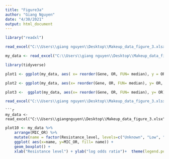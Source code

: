 ---
title: "Figure3a"
author: "Giang Nguyen"
date: "4/30/2021"
output: html_document
---

```{r}
library("readxl")
```

```{r}
read_excel("C:\\Users\\giang nguyen\\Desktop\\Makeup_data_figure_3.xlsx")
```

```{r}
my_data <- read_excel("C:\\Users\\giang nguyen\\Desktop\\Makeup_data_figure_3.xlsx")
```

```{r}
library(tidyverse)
```

```{r}
plot1 <- ggplot(my_data, aes( x= reorder(Gene, OR, FUN= median), y = OR)) + geom_boxplot(fill= "white", alpha = 0.5) + stat_boxplot(geom = 'errorbar', width = 0.2) + geom_point(alpha=0.2)

```


```{r}
plot2 <- ggplot(my_data, aes(x= reorder(Gene, OR, FUN= median), y= OR, size = No.sample, color = Resistance_level )) + geom_point(alpha=0.3) +   scale_radius(range = c(0.01, 5))
```


```{r}
plot3 <-  ggplot(my_data, aes(x= reorder(Gene, OR, FUN= median), y= OR)) + geom_point(aes(color = Resistance_level, size = No.sample), alpha=0.7) +   scale_size(range = c(0.01, 6)) + ylab("log odds ratio") + xlab ("gene") + geom_boxplot(fill= "white", alpha = 0.5) + stat_boxplot(geom = 'errorbar', width = 0.2) +  geom_point(alpha=0.3)
```

```{r}
read_excel("C:\\Users\\giang nguyen\\Desktop\\Makeup_data_figure_3.xlsx")
```
```
```{r}
my_data <- read_excel("C:\\Users\\giangnguyen\\Desktop\\Makeup_data_figure_3.xlsx")
```

```{r}
plot10 <- my_data %>%
    arrange(MIC_OR) %>%
    mutate(name = factor(Resistance_level, levels=c("Unknown", "Low", "Intermediate", "High"))) %>%
    ggplot( aes(x=name, y=MIC_OR, fill= name)) +
    geom_boxplot() + 
    xlab("Resistance level") + ylab("log odds ratio")+  theme(legend.position = "none")+ stat_boxplot(geom = 'errorbar', width = 0.2) + geom_point(alpha=0.2)
```

```{r}

```

